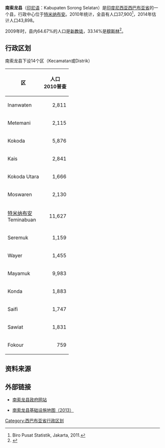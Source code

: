 {{Infobox settlement
| name = 南索龙<br>Sorong Selatan
| settlement_type = 县<br>Kabupaten
| image_seal             = 
|subdivision_type       = 國家
|subdivision_name       = {{IDN}}
|subdivision_type1      = 省份
|subdivision_name1      = [[西巴布亚省|西巴布亚省]]
|subdivision_type2      = 行政中心
|subdivision_name2      = [[特米纳布安|特米纳布安]]
| nickname = 
| capital = 
|government_type        = 
|leader_title           = 
|leader_name            = 
|leader_title1          = 
|leader_name1           = 
|leader_title2          =
|leader_name2           =
|leader_title3          =
|leader_name3           = 
|established_title      =  <!-- Settled -->
|established_date       = 
|established_title2     =  <!-- Incorporated (town) -->
|established_date2      = 
|established_title3     =  <!-- Incorporated (city) -->
|established_date3      = 
|area_magnitude         = 
|area_total_km2             = 	3,946.94
|area_total_sq_mi        = 
|area_land_km2              = 
|area_land_sq_mi         = 
|area_water_km2             = 
|area_water_sq_mi        = 
|area_water_percent     = 
|area_urban_km2             = 
|area_urban_sq_mi        = 
|area_metro_km2             = 
|area_metro_sq_mi        = 
|population_as_of       = 2014年
|population_note        = 
|population_total       = 43,898
|population_density_km2     = auto
|population_density_sq_mi = 
|population_metro       =
|population_density_metro_km2 =
|population_density_metro_sq_mi =
|population_urban       = 
|population_density_urban_km2 =
|population_density_urban_mi2 =
|timezone               = 印尼东部时区
|utc_offset             = +09:00
|timezone_DST           = 
|utc_offset_DST         = 
|latd= |latm= |lats= |latNS=
|longd= |longm= |longs= |longEW=
|elevation_m              = 
|elevation_ft           = 
|postal_code_type       =  <!-- enter ZIP code, Postcode, Post code, Postal code... -->
|postal_code            =
|area_code              = 
|website                = http://www.sorongselatankab.go.id/
|footnotes              = 
}}

'''南索龙县'''（[[印尼语|印尼语]]：Kabupaten Sorong Selatan）是[[印度尼西亚|印度尼西亚]][[西巴布亚省|西巴布亚省]]的一个县，行政中心位于[[特米纳布安|特米纳布安]]。2010年统计，全县有人口37,900<ref>Biro Pusat Statistik, Jakarta, 2011.</ref>，2014年估计人口43,898。

2009年时，县内64.67%的人口是[[新教徒|新教徒]]，33.14%是[[穆斯林|穆斯林]]<ref>{{Cite web |url=http://www.sorongselatankab.go.id/index.php/page/16/demografi |title=存档副本 |accessdate=2017-03-04 |archive-date=2017-02-22 |archive-url=https://web.archive.org/web/20170222003808/http://sorongselatankab.go.id/index.php/page/16/demografi |dead-url=no }}</ref>。

==行政区划==

南索龙县下设14个区（Kecamatan或Distrik）

{| class="wikitable"
|-
! 区 !! 人口<br>2010普查 
|-
| Inanwaten ||align="right"| 2,811
|-
| Metemani ||align="right"| 2,115
|-
| Kokoda ||align="right"| 5,876
|-
| Kais ||align="right"| 2,841
|-
| Kokoda Utara ||align="right"| 1,666
|-
| Moswaren ||align="right"| 2,130
|-
| [[特米纳布安|特米纳布安]]<br>Teminabuan ||align="right"| 11,627
|-
| Seremuk ||align="right"| 1,159
|-
| Wayer ||align="right"| 1,455
|-
| Mayamuk ||align="right"| 9,983
|-
| Konda ||align="right"| 1,883
|-
| Saifi ||align="right"| 1,747
|-
| Sawiat ||align="right"| 1,831
|-
| Fokour ||align="right"| 759
|}

==资料来源==

<references />

==外部链接==

* [http://www.sorongselatankab.go.id/ 南索龙县政府网站]{{Wayback|url=http://www.sorongselatankab.go.id/ |date=20170203072408 }}

* [https://web.archive.org/web/20170215012548/http://loketpeta.pu.go.id/peta-infrastruktur-kabupaten-sorong-selatan-2013 南索龙县基础设施地图（2013）]

{{西巴布亚省行政区划}}

[[Category:西巴布亚省行政区划|Category:西巴布亚省行政区划]]
